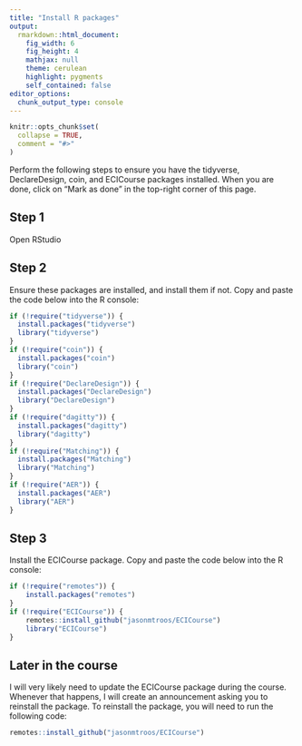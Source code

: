 ```yaml
---
title: "Install R packages"
output: 
  rmarkdown::html_document:
    fig_width: 6
    fig_height: 4
    mathjax: null
    theme: cerulean
    highlight: pygments
    self_contained: false
editor_options: 
  chunk_output_type: console
---
```


<style>
pre > code.sourceCode a {
  display: none;
}
pre {
  border-width: 0px;
}
code {
  border-width: 0px;
}
</style>

```r
knitr::opts_chunk$set(
  collapse = TRUE,
  comment = "#>"
)
```


Perform the following steps to ensure you have the tidyverse, DeclareDesign, coin, and ECICourse packages installed. When you are done, click on "Mark as done" in the top-right corner of this page.

## Step 1

Open RStudio

## Step 2

Ensure these packages are installed, and install them if not.  Copy and paste  the code below into the R  console:
```r
if (!require("tidyverse")) {
  install.packages("tidyverse")
  library("tidyverse")
}
if (!require("coin")) {
  install.packages("coin")
  library("coin")
}
if (!require("DeclareDesign")) {
  install.packages("DeclareDesign")
  library("DeclareDesign")
}
if (!require("dagitty")) {
  install.packages("dagitty")
  library("dagitty")
}
if (!require("Matching")) {
  install.packages("Matching")
  library("Matching")
}
if (!require("AER")) {
  install.packages("AER")
  library("AER")
}
```


## Step 3

Install the ECICourse package. Copy and paste  the code below into the R  console:

```r
if (!require("remotes")) {
    install.packages("remotes")
}
if (!require("ECICourse")) {
    remotes::install_github("jasonmtroos/ECICourse")
    library("ECICourse")
}
```


## Later in the course

I will very likely need to update the ECICourse package during the course. Whenever that happens, I will create an announcement asking you to reinstall the package. To reinstall the package, you will need to run the following code:

```r
remotes::install_github("jasonmtroos/ECICourse")
```

